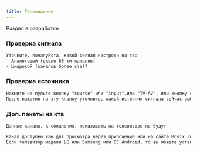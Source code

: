```yaml
---
title: Телевидение
---
```




<Aside type="caution">Раздел в разработке</Aside>

### Проверка сигнала
```txt
Уточните, пожалуйста, какой сигнал настроен на тв:
- Аналоговый (около 60-ти каналов)
- Цифровой (каналов более ста)?
```

### Проверка источника
```txt
Нажмите на пульте кнопку "source" или "input",или "TV-AV", или кнопку с изображением стрелки с квадратом.
После нажатия на эту кнопку уточните, какой источник сигнала сейчас выбран
```

### Доп. пакеты на ктв
```txt
Данные каналы, к сожалению, показывать на телевизоре не будут

Канал доступен вам для просмотра через приложение или на сайте Movix.ru на доп.устройствах (ПК, ноутбук, телефон, Смарт ТВ)
Если телевизор модели LG или Samsung или ОС Android, то вы можете установить приложение Movix и просматривать каналы через него
```
